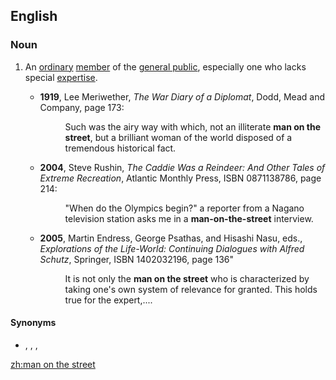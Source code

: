 ==English==

===Noun===
{{en-noun|men on the street|head=[[man]] [[on]] [[the]] [[street]]}}

# {{label|en|idiomatic}} An [[ordinary]] [[member]] of the [[general public]], especially one who lacks special [[expertise]].
#* '''1919''', Lee Meriwether, ''The War Diary of a Diplomat'', Dodd, Mead and Company, page 173:
#*: Such was the airy way with which, not an illiterate '''man on the street''', but a brilliant woman of the world disposed of a tremendous historical fact.
#* '''2004''', Steve Rushin, ''The Caddie Was a Reindeer: And Other Tales of Extreme Recreation'', Atlantic Monthly Press, ISBN 0871138786, page 214:
#*: "When do the Olympics begin?" a reporter from a Nagano television station asks me in a '''man-on-the-street''' interview.
#* '''2005''', Martin Endress, George Psathas, and Hisashi Nasu, eds., ''Explorations of the Life-World: Continuing Dialogues with Alfred Schutz'', Springer, ISBN 1402032196, page 136"
#*: It is not only the '''man on the street''' who is characterized by taking one's own system of relevance for granted. This holds true for the expert,....

====Synonyms====
* {{l|en|average Joe}}, {{l|en|John Q. Public}}, {{l|en|layman}}, {{l|en|man on the Clapham omnibus}}

[[zh:man on the street]]